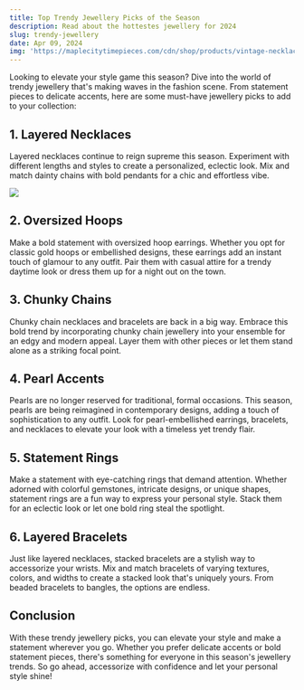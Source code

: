 ```yaml
---
title: Top Trendy Jewellery Picks of the Season
description: Read about the hottestes jewellery for 2024
slug: trendy-jewellery
date: Apr 09, 2024
img: 'https://maplecitytimepieces.com/cdn/shop/products/vintage-necklace-on-neck-gold-chain-women39s-jewelry-layered-accessories-for-girls-clothing-aesthetic-gifts-fashion-pendant-2022-857585.jpg?v=1674831465'
---
```


Looking to elevate your style game this season? Dive into the world of trendy jewellery that's making waves in the fashion scene. From statement pieces to delicate accents, here are some must-have jewellery picks to add to your collection:

## 1. Layered Necklaces

Layered necklaces continue to reign supreme this season. Experiment with different lengths and styles to create a personalized, eclectic look. Mix and match dainty chains with bold pendants for a chic and effortless vibe.

<img src='https://encrypted-tbn0.gstatic.com/images?q=tbn:ANd9GcT4fRCZI7gSqa8rG-s1DbNUvcpTtixcajF1VxNels_sHA&s' width={500} />

## 2. Oversized Hoops

Make a bold statement with oversized hoop earrings. Whether you opt for classic gold hoops or embellished designs, these earrings add an instant touch of glamour to any outfit. Pair them with casual attire for a trendy daytime look or dress them up for a night out on the town.

## 3. Chunky Chains

Chunky chain necklaces and bracelets are back in a big way. Embrace this bold trend by incorporating chunky chain jewellery into your ensemble for an edgy and modern appeal. Layer them with other pieces or let them stand alone as a striking focal point.

## 4. Pearl Accents

Pearls are no longer reserved for traditional, formal occasions. This season, pearls are being reimagined in contemporary designs, adding a touch of sophistication to any outfit. Look for pearl-embellished earrings, bracelets, and necklaces to elevate your look with a timeless yet trendy flair.

## 5. Statement Rings

Make a statement with eye-catching rings that demand attention. Whether adorned with colorful gemstones, intricate designs, or unique shapes, statement rings are a fun way to express your personal style. Stack them for an eclectic look or let one bold ring steal the spotlight.

## 6. Layered Bracelets

Just like layered necklaces, stacked bracelets are a stylish way to accessorize your wrists. Mix and match bracelets of varying textures, colors, and widths to create a stacked look that's uniquely yours. From beaded bracelets to bangles, the options are endless.

## Conclusion

With these trendy jewellery picks, you can elevate your style and make a statement wherever you go. Whether you prefer delicate accents or bold statement pieces, there's something for everyone in this season's jewellery trends. So go ahead, accessorize with confidence and let your personal style shine!
